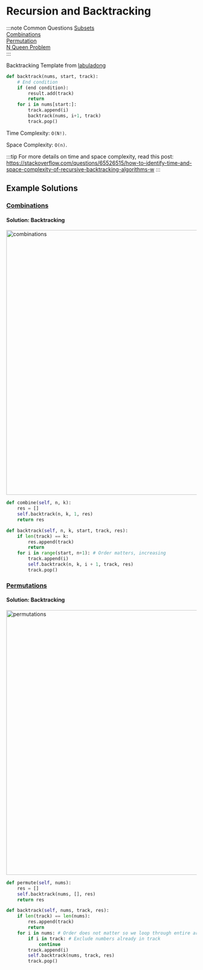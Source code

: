 # Recursion and Backtracking

:::note Common Questions
[Subsets](https://leetcode.com/problems/subsets/) <br/>
[Combinations](https://leetcode.com/problems/combinations/) <br/>
[Permutation](https://leetcode.com/problems/permutations/) <br/>
[N Queen Problem](https://leetcode.com/problems/n-queens/) <br/>
:::

Backtracking Template from [labuladong](https://labuladong.gitbook.io/algo-en/iii.-algorithmic-thinking/subset_permutation_combination)

```py
def backtrack(nums, start, track):
    # End condition
    if (end condition):
        result.add(track)
        return
    for i in nums[start:]:
        track.append(i)
        backtrack(nums, i+1, track)
        track.pop()
```

Time Complexity: `O(N!)`.

Space Complexity: `O(n)`.

:::tip
For more details on time and space complexity, read this post: https://stackoverflow.com/questions/65526515/how-to-identify-time-and-space-complexity-of-recursive-backtracking-algorithms-w
:::

## Example Solutions

### [Combinations](https://leetcode.com/problems/combinations/)

#### Solution: Backtracking

<div style={{ textAlign: "center" }}>
  <img
    src="/shaokiat-blog/img/algo/combinations.png"
    alt="combinations"
    width="700"
  />
</div>

```py
def combine(self, n, k):
    res = []
    self.backtrack(n, k, 1, res)
    return res

def backtrack(self, n, k, start, track, res):
    if len(track) == k:
        res.append(track)
        return
    for i in range(start, n+1): # Order matters, increasing
        track.append(i)
        self.backtrack(n, k, i + 1, track, res)
        track.pop()
```

### [Permutations](https://leetcode.com/problems/permutations/)

#### Solution: Backtracking

<div style={{ textAlign: "center" }}>
  <img
    src="/shaokiat-blog/img/algo/permutations.png"
    alt="permutations"
    width="700"
  />
</div>

```py
def permute(self, nums):
    res = []
    self.backtrack(nums, [], res)
    return res

def backtrack(self, nums, track, res):
    if len(track) == len(nums):
        res.append(track)
        return
    for i in nums: # Order does not matter so we loop through entire array
        if i in track: # Exclude numbers already in track
            continue
        track.append(i)
        self.backtrack(nums, track, res)
        track.pop()
```

